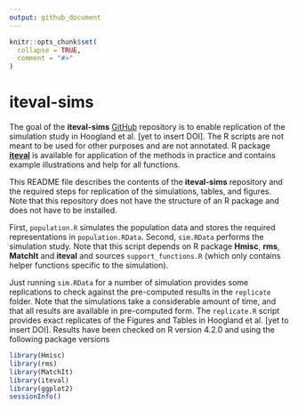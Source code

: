 ```yaml
---
output: github_document
---
```


<!-- README.md is generated from README.Rmd. Please edit that file -->

```r
knitr::opts_chunk$set(
  collapse = TRUE,
  comment = "#>"
)
```

# iteval-sims

<!-- badges: start -->
<!-- badges: end -->

The goal of the **iteval-sims** [GitHub](https://github.com/) repository is to enable replication of the simulation study in Hoogland et al. [yet to insert DOI]. The R scripts are not meant to be used for other purposes and are not annotated. R package [**iteval**](https://github.com/jeroenhoogland/iteval) is available for application of the methods in practice and contains example illustrations and help for all functions.

This README file describes the contents of the **iteval-sims** repository and the required steps for replication of the simulations, tables, and figures. Note that this repository does not have the structure of an R package and does not have to be installed.

First, `population.R` simulates the population data and stores the required representations in `population.RData`. Second, `sim.RData` performs the simulation study. Note that this script depends on R package **Hmisc**, **rms**, **MatchIt** and **iteval** and sources `support_functions.R` (which only contains helper functions specific to the simulation).

Just running `sim.RData` for a number of simulation provides some replications to check against the pre-computed results in the `replicate` folder. Note that the simulations take a considerable amount of time, and that all results are available in pre-computed form. The `replicate.R` script provides exact replicates of the Figures and Tables in Hoogland et al. [yet to insert DOI]. Results have been checked on R version 4.2.0 and using the following package versions

```r
library(Hmisc)
library(rms)
library(MatchIt)
library(iteval)
library(ggplot2)
sessionInfo()
```
